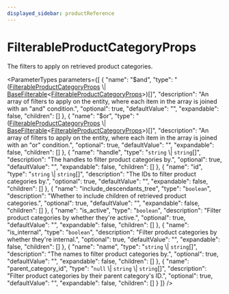 ```yaml
---
displayed_sidebar: productReference
---
```



# FilterableProductCategoryProps

The filters to apply on retrieved product categories.

<ParameterTypes parameters={[
  {
    "name": "$and",
    "type": "([FilterableProductCategoryProps](product.FilterableProductCategoryProps.mdx) \\| [BaseFilterable](product.BaseFilterable.mdx)&#60;[FilterableProductCategoryProps](product.FilterableProductCategoryProps.mdx)&#62;)[]",
    "description": "An array of filters to apply on the entity, where each item in the array is joined with an \"and\" condition.",
    "optional": true,
    "defaultValue": "",
    "expandable": false,
    "children": []
  },
  {
    "name": "$or",
    "type": "([FilterableProductCategoryProps](product.FilterableProductCategoryProps.mdx) \\| [BaseFilterable](product.BaseFilterable.mdx)&#60;[FilterableProductCategoryProps](product.FilterableProductCategoryProps.mdx)&#62;)[]",
    "description": "An array of filters to apply on the entity, where each item in the array is joined with an \"or\" condition.",
    "optional": true,
    "defaultValue": "",
    "expandable": false,
    "children": []
  },
  {
    "name": "handle",
    "type": "`string` \\| `string`[]",
    "description": "The handles to filter product categories by.",
    "optional": true,
    "defaultValue": "",
    "expandable": false,
    "children": []
  },
  {
    "name": "id",
    "type": "`string` \\| `string`[]",
    "description": "The IDs to filter product categories by.",
    "optional": true,
    "defaultValue": "",
    "expandable": false,
    "children": []
  },
  {
    "name": "include_descendants_tree",
    "type": "`boolean`",
    "description": "Whether to include children of retrieved product categories.",
    "optional": true,
    "defaultValue": "",
    "expandable": false,
    "children": []
  },
  {
    "name": "is_active",
    "type": "`boolean`",
    "description": "Filter product categories by whether they're active.",
    "optional": true,
    "defaultValue": "",
    "expandable": false,
    "children": []
  },
  {
    "name": "is_internal",
    "type": "`boolean`",
    "description": "Filter product categories by whether they're internal.",
    "optional": true,
    "defaultValue": "",
    "expandable": false,
    "children": []
  },
  {
    "name": "name",
    "type": "`string` \\| `string`[]",
    "description": "The names to filter product categories by.",
    "optional": true,
    "defaultValue": "",
    "expandable": false,
    "children": []
  },
  {
    "name": "parent_category_id",
    "type": "`null` \\| `string` \\| `string`[]",
    "description": "Filter product categories by their parent category's ID.",
    "optional": true,
    "defaultValue": "",
    "expandable": false,
    "children": []
  }
]} />
